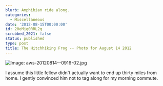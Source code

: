 ```yaml
---
blurb: Amphibian ride along.
categories:
  - Miscellaneous
date: '2012-08-15T00:00:00'
id: 20eMjg0RRL2g
scrubbed_2021: false
status: published
type: post
title: The Hitchhiking Frog -- Photo for August 14 2012
---
```


![Image: aws-20120814--0916-02.jpg](/aws-20120814--0916-02.jpg)

I assume this little fellow didn't actually want to end up thirty miles from home. I gently convinced him not to tag along for my morning commute.
